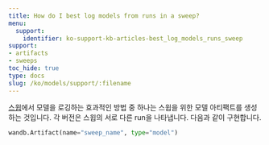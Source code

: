 ```yaml
---
title: How do I best log models from runs in a sweep?
menu:
  support:
    identifier: ko-support-kb-articles-best_log_models_runs_sweep
support:
- artifacts
- sweeps
toc_hide: true
type: docs
slug: /ko/models/support/:filename
---
```


[스윕](/ko/models/sweeps/)에서 모델을 로깅하는 효과적인 방법 중 하나는 스윕을 위한 모델 아티팩트를 생성하는 것입니다. 각 버전은 스윕의 서로 다른 run을 나타냅니다. 다음과 같이 구현합니다.

```python
wandb.Artifact(name="sweep_name", type="model")
```
